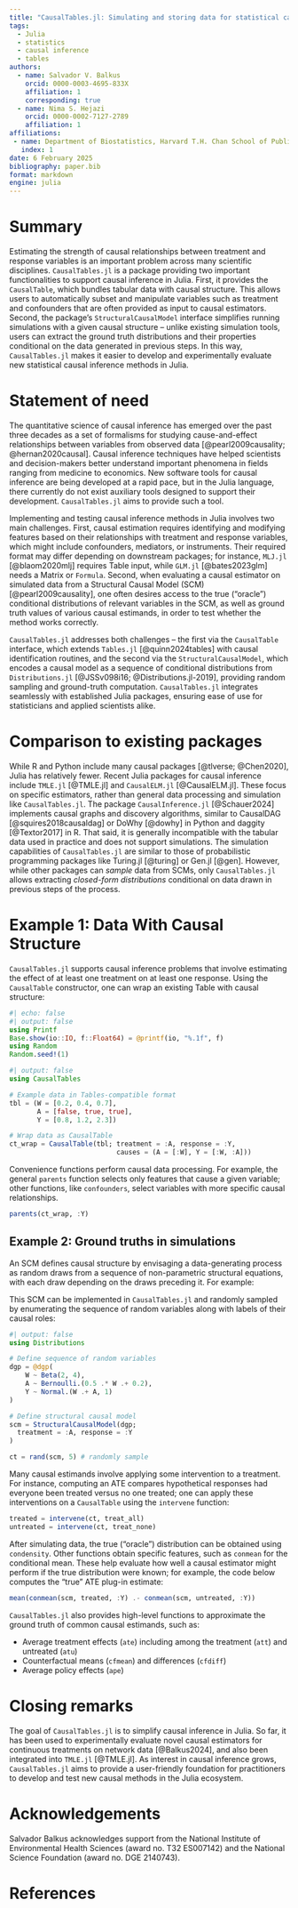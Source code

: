 ```yaml
---
title: "CausalTables.jl: Simulating and storing data for statistical causal inference in Julia"
tags:
  - Julia
  - statistics
  - causal inference
  - tables
authors:
  - name: Salvador V. Balkus
    orcid: 0000-0003-4695-833X
    affiliation: 1
    corresponding: true 
  - name: Nima S. Hejazi
    orcid: 0000-0002-7127-2789
    affiliation: 1
affiliations:
 - name: Department of Biostatistics, Harvard T.H. Chan School of Public Health
   index: 1
date: 6 February 2025
bibliography: paper.bib
format: markdown
engine: julia
---
```


# Summary

Estimating the strength of causal relationships between treatment and response variables is an important problem across many scientific disciplines. `CausalTables.jl` is a package providing two important functionalities to support causal inference in Julia. First, it provides the `CausalTable`, which bundles tabular data with causal structure. This allows users to automatically subset and manipulate variables such as treatment and confounders that are often provided as input to causal estimators. Second, the package's `StructuralCausalModel` interface simplifies running simulations with a given causal structure -- unlike existing simulation tools, users can extract the ground truth distributions and their properties conditional on the data generated in previous steps. In this way, `CausalTables.jl` makes it easier to develop and experimentally evaluate new statistical causal inference methods in Julia.

# Statement of need

The quantitative science of causal inference has emerged over the past three decades as a set of formalisms for studying cause-and-effect relationships between variables from observed data [@pearl2009causality; @hernan2020causal]. Causal inference techniques have helped scientists and decision-makers better understand important phenomena in fields ranging from medicine to economics. New software tools for causal inference are being developed at a rapid pace, but in the Julia language, there currently do not exist auxiliary tools designed to support their development. `CausalTables.jl` aims to provide such a tool. 

Implementing and testing causal inference methods in Julia involves two main challenges. First, causal estimation requires identifying and modifying features based on their relationships with treatment and response variables, which might include confounders, mediators, or instruments. Their required format may differ depending on downstream packages; for instance, `MLJ.jl` [@blaom2020mlj] requires Table input, while `GLM.jl` [@bates2023glm] needs a Matrix or `Formula`. Second, when evaluating a causal estimator on simulated data from a Structural Causal Model (SCM) [@pearl2009causality], one often desires access to the true ("oracle") conditional distributions of relevant variables in the SCM, as well as ground truth values of various causal estimands, in order to test whether the method works correctly. 

`CausalTables.jl` addresses both challenges -- the first via the `CausalTable` interface, which extends `Tables.jl` [@quinn2024tables] with causal identification routines, and the second via the `StructuralCausalModel`, which encodes a causal model as a sequence of conditional distributions from `Distributions.jl` [@JSSv098i16; @Distributions.jl-2019], providing random sampling and ground-truth computation. `CausalTables.jl` integrates seamlessly with established Julia packages, ensuring ease of use for statisticians and applied scientists alike.

# Comparison to existing packages

While R and Python include many causal packages [@tlverse; @Chen2020], Julia has relatively fewer. Recent Julia packages for causal inference include `TMLE.jl` [@TMLE.jl] and `CausalELM.jl` [@CausalELM.jl]. These focus on specific estimators, rather than general data processing and simulation like `CausalTables.jl`. The package `CausalInference.jl` [@Schauer2024] implements causal graphs and discovery algorithms, similar to CausalDAG [@squires2018causaldag] or DoWhy [@dowhy] in Python and daggity [@Textor2017] in R. That said, it is generally incompatible with the tabular data used in practice and does not support simulations. The simulation capabilities of `CausalTables.jl` are similar to those of probabilistic programming packages like Turing.jl [@turing] or Gen.jl [@gen]. However, while other packages can *sample* data from SCMs, only `CausalTables.jl` allows extracting *closed-form distributions* conditional on data drawn in previous steps of the process.

# Example 1: Data With Causal Structure

`CausalTables.jl` supports causal inference problems that involve estimating the effect of at least one treatment on at least one response. Using the `CausalTable` constructor, one can wrap an existing Table with causal structure:

```julia
#| echo: false
#| output: false
using Printf
Base.show(io::IO, f::Float64) = @printf(io, "%.1f", f)
using Random
Random.seed!(1)
```

```julia
#| output: false
using CausalTables

# Example data in Tables-compatible format
tbl = (W = [0.2, 0.4, 0.7], 
       A = [false, true, true], 
       Y = [0.8, 1.2, 2.3])

# Wrap data as CausalTable
ct_wrap = CausalTable(tbl; treatment = :A, response = :Y, 
                           causes = (A = [:W], Y = [:W, :A]))
```

Convenience functions perform causal data processing. For example, the general `parents` function selects only features that cause a given variable; other functions, like `confounders`, select variables with more specific causal relationships.
```julia
parents(ct_wrap, :Y)
```

## Example 2: Ground truths in simulations

An SCM defines causal structure by envisaging a data-generating process as random draws from a sequence of non-parametric structural equations, with each draw depending on the draws preceding it. For example:

\begin{align*}
W &\sim Beta(2, 4) \\
A &\sim Bernoulli(W) \\
Y &\sim Normal(A + W, 1)
\end{align*}

This SCM can be implemented in `CausalTables.jl` and randomly sampled by enumerating the sequence of random variables along with labels of their causal roles:

```julia
#| output: false
using Distributions

# Define sequence of random variables
dgp = @dgp(
    W ~ Beta(2, 4),
    A ~ Bernoulli.(0.5 .* W .+ 0.2),
    Y ~ Normal.(W .+ A, 1)
)

# Define structural causal model
scm = StructuralCausalModel(dgp; 
  treatment = :A, response = :Y
)

ct = rand(scm, 5) # randomly sample
```

Many causal estimands involve applying some intervention to a treatment. For instance, computing an ATE compares hypothetical responses had everyone been treated versus no one treated; one can apply these interventions on a `CausalTable` using the `intervene` function:

```julia
treated = intervene(ct, treat_all)
untreated = intervene(ct, treat_none)
```

After simulating data, the true ("oracle") distribution can be obtained using `condensity`. Other functions obtain specific features, such as `conmean` for the conditional mean. These help evaluate how well a causal estimator might perform if the true distribution were known; for example, the code below computes the "true" ATE plug-in estimate:

```julia
mean(conmean(scm, treated, :Y) .- conmean(scm, untreated, :Y))
```

`CausalTables.jl` also provides high-level functions to approximate the ground truth of common causal estimands, such as:

- Average treatment effects (`ate`) including among the treatment (`att`) and untreated (`atu`)
- Counterfactual means (`cfmean`) and differences (`cfdiff`)
- Average policy effects (`ape`)

# Closing remarks

The goal of `CausalTables.jl` is to simplify causal inference in Julia. So far, it has been used to experimentally evaluate novel causal estimators for continuous treatments on network data [@Balkus2024], and also been integrated into `TMLE.jl` [@TMLE.jl]. As interest in causal inference grows, `CausalTables.jl` aims to provide a user-friendly foundation for practitioners to develop and test new causal methods in the Julia ecosystem.

# Acknowledgements

Salvador Balkus acknowledges support from the National Institute of
Environmental Health Sciences (award no. T32 ES007142) and the National Science Foundation (award no. DGE 2140743).

# References


